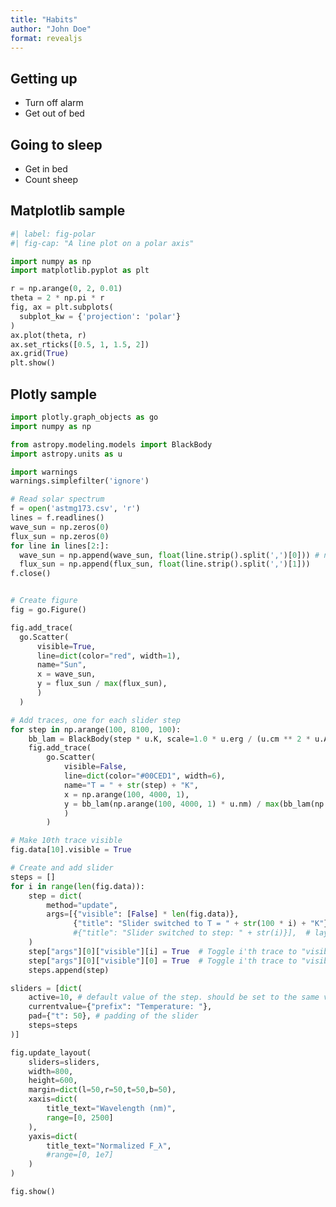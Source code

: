 ```yaml
---
title: "Habits"
author: "John Doe"
format: revealjs
---
```


## Getting up

- Turn off alarm
- Get out of bed

## Going to sleep

- Get in bed
- Count sheep

## Matplotlib sample

```python
#| label: fig-polar
#| fig-cap: "A line plot on a polar axis"

import numpy as np
import matplotlib.pyplot as plt

r = np.arange(0, 2, 0.01)
theta = 2 * np.pi * r
fig, ax = plt.subplots(
  subplot_kw = {'projection': 'polar'} 
)
ax.plot(theta, r)
ax.set_rticks([0.5, 1, 1.5, 2])
ax.grid(True)
plt.show()
```

## Plotly sample

```python
import plotly.graph_objects as go
import numpy as np

from astropy.modeling.models import BlackBody
import astropy.units as u

import warnings
warnings.simplefilter('ignore')

# Read solar spectrum
f = open('astmg173.csv', 'r')
lines = f.readlines()
wave_sun = np.zeros(0)
flux_sun = np.zeros(0)
for line in lines[2:]:
  wave_sun = np.append(wave_sun, float(line.strip().split(',')[0])) # nm
  flux_sun = np.append(flux_sun, float(line.strip().split(',')[1]))
f.close()


# Create figure
fig = go.Figure()

fig.add_trace(
  go.Scatter(
      visible=True,
      line=dict(color="red", width=1),
      name="Sun",
      x = wave_sun,
      y = flux_sun / max(flux_sun),
      )
  )

# Add traces, one for each slider step
for step in np.arange(100, 8100, 100):
    bb_lam = BlackBody(step * u.K, scale=1.0 * u.erg / (u.cm ** 2 * u.AA * u.s * u.sr))
    fig.add_trace(
        go.Scatter(
            visible=False,
            line=dict(color="#00CED1", width=6),
            name="T = " + str(step) + "K",
            x = np.arange(100, 4000, 1),
            y = bb_lam(np.arange(100, 4000, 1) * u.nm) / max(bb_lam(np.arange(100, 4000, 1) * u.nm))
            )
        )

# Make 10th trace visible
fig.data[10].visible = True

# Create and add slider
steps = []
for i in range(len(fig.data)):
    step = dict(
        method="update",
        args=[{"visible": [False] * len(fig.data)},
              {"title": "Slider switched to T = " + str(100 * i) + "K"}],  # layout attribute
              #{"title": "Slider switched to step: " + str(i)}],  # layout attribute
    )
    step["args"][0]["visible"][i] = True  # Toggle i'th trace to "visible"
    step["args"][0]["visible"][0] = True  # Toggle i'th trace to "visible"
    steps.append(step)

sliders = [dict(
    active=10, # default value of the step. should be set to the same value with the above "fig.data[X].visible = True"
    currentvalue={"prefix": "Temperature: "},
    pad={"t": 50}, # padding of the slider
    steps=steps
)]

fig.update_layout(
    sliders=sliders,
    width=800,
    height=600,
    margin=dict(l=50,r=50,t=50,b=50),
    xaxis=dict(
        title_text="Wavelength (nm)",
        range=[0, 2500]
    ),
    yaxis=dict(
        title_text="Normalized F_λ",
        #range=[0, 1e7]
    )
)

fig.show()
```